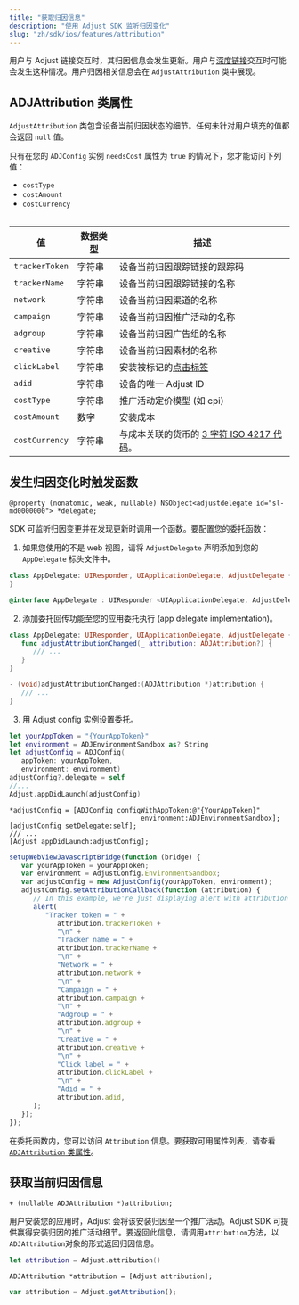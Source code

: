 ```yaml
---
title: "获取归因信息"
description: "使用 Adjust SDK 监听归因变化"
slug: "zh/sdk/ios/features/attribution"
---
```


用户与 Adjust 链接交互时，其归因信息会发生更新。用户与[深度链接](https://help.adjust.com/zh/article/deep-links)交互时可能会发生这种情况。用户归因相关信息会在 `AdjustAttribution` 类中展现。

## ADJAttribution 类属性

`AdjustAttribution` 类包含设备当前归因状态的细节。任何未针对用户填充的值都会返回 `null` 值。

<Callout type="note">

只有在您的 `ADJConfig` 实例 `needsCost` 属性为 `true` 的情况下，您才能访问下列值：

-  `costType`
-  `costAmount`
-  `costCurrency`

</Callout>

<Table>

| 值             | 数据类型 | 描述                                                                             |
| -------------- | -------- | -------------------------------------------------------------------------------- |
| `trackerToken` | 字符串   | 设备当前归因跟踪链接的跟踪码                                                     |
| `trackerName`  | 字符串   | 设备当前归因跟踪链接的名称                                                       |
| `network`      | 字符串   | 设备当前归因渠道的名称                                                           |
| `campaign`     | 字符串   | 设备当前归因推广活动的名称                                                       |
| `adgroup`      | 字符串   | 设备当前归因广告组的名称                                                         |
| `creative`     | 字符串   | 设备当前归因素材的名称                                                           |
| `clickLabel`   | 字符串   | 安装被标记的[点击标签](https://help.adjust.com/zh/article/user-rewards)          |
| `adid`         | 字符串   | 设备的唯一 Adjust ID                                                             |
| `costType`     | 字符串   | 推广活动定价模型 \(如 cpi\)                                                      |
| `costAmount`   | 数字     | 安装成本                                                                         |
| `costCurrency` | 字符串   | 与成本关联的货币的 [3 字符 ISO 4217 代码](https://www.iban.com/currency-codes)。 |

</Table>

## 发生归因变化时触发函数

```objc
@property (nonatomic, weak, nullable) NSObject<adjustdelegate id="sl-md0000000"> *delegate;
```

SDK 可监听归因变更并在发现更新时调用一个函数。要配置您的委托函数：

1. 如果您使用的不是 web 视图，请将 `AdjustDelegate` 声明添加到您的 `AppDelegate` 标头文件中。

<Tabs>

<Tab title="Swift" sync="swift">

```swift
class AppDelegate: UIResponder, UIApplicationDelegate, AdjustDelegate {
}
```

</Tab>

<Tab title="Objective-C" sync="objc">

```objective-c
@interface AppDelegate : UIResponder <UIApplicationDelegate, AdjustDelegate>
```

</Tab>

</Tabs>

2. 添加委托回传功能至您的应用委托执行 \(app delegate implementation\)。

<Tabs>

<Tab title="Swift" sync="swift">

```swift
class AppDelegate: UIResponder, UIApplicationDelegate, AdjustDelegate {
   func adjustAttributionChanged(_ attribution: ADJAttribution?) {
      /// ...
   }
}
```

</Tab>

<Tab title="Objective-C" sync="objc">

```objective-c
- (void)adjustAttributionChanged:(ADJAttribution *)attribution {
   /// ...
}
```

</Tab>

</Tabs>

3. 用 Adjust config 实例设置委托。

<Tabs>

<Tab title="Swift" sync="swift">

```swift
let yourAppToken = "{YourAppToken}"
let environment = ADJEnvironmentSandbox as? String
let adjustConfig = ADJConfig(
   appToken: yourAppToken,
   environment: environment)
adjustConfig?.delegate = self
//...
Adjust.appDidLaunch(adjustConfig)
```

</Tab>

<Tab title="Objective-C" sync="objc">

```objc
*adjustConfig = [ADJConfig configWithAppToken:@"{YourAppToken}"
                                 environment:ADJEnvironmentSandbox];
[adjustConfig setDelegate:self];
/// ...
[Adjust appDidLaunch:adjustConfig];
```

</Tab>

<Tab title="Javascript" sync="js">

```javascript
setupWebViewJavascriptBridge(function (bridge) {
   var yourAppToken = yourAppToken;
   var environment = AdjustConfig.EnvironmentSandbox;
   var adjustConfig = new AdjustConfig(yourAppToken, environment);
   adjustConfig.setAttributionCallback(function (attribution) {
      // In this example, we're just displaying alert with attribution content.
      alert(
         "Tracker token = " +
            attribution.trackerToken +
            "\n" +
            "Tracker name = " +
            attribution.trackerName +
            "\n" +
            "Network = " +
            attribution.network +
            "\n" +
            "Campaign = " +
            attribution.campaign +
            "\n" +
            "Adgroup = " +
            attribution.adgroup +
            "\n" +
            "Creative = " +
            attribution.creative +
            "\n" +
            "Click label = " +
            attribution.clickLabel +
            "\n" +
            "Adid = " +
            attribution.adid,
      );
   });
});
```

</Tab>

</Tabs>

在委托函数内，您可以访问 `Attribution` 信息。要获取可用属性列表，请查看 [`ADJAttribution` 类属性](#adjattribution-class-properties)。

## 获取当前归因信息

```objc
+ (nullable ADJAttribution *)attribution;
```

用户安装您的应用时，Adjust 会将该安装归因至一个推广活动。Adjust SDK 可提供赢得安装归因的推广活动细节。要返回此信息，请调用`attribution`方法，以`ADJAttribution`对象的形式返回归因信息。

<Tabs>

<Tab title="Swift" sync="swift">

```swift
let attribution = Adjust.attribution()
```

</Tab>

<Tab title="Objective-C" sync="objc">

```objc
ADJAttribution *attribution = [Adjust attribution];
```

</Tab>

<Tab title="Javascript" sync="js">

```js
var attribution = Adjust.getAttribution();
```

</Tab>

</Tabs>
